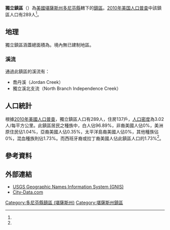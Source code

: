 {{noteTA
|G1=USState
}}
{{Infobox settlement
|official_name = 獨立鎮區
|native_name = Independence Township
|settlement_type = 鎮區
|image_map = Map highlighting Independence Township, Doniphan County, Kansas.svg
|map_caption = 獨立鎮區在多尼芬縣的位置
|coordinates_display = inline,title
|coordinates_region = US-KS
|subdivision_type = [[世界政區索引|國家]]
|subdivision_name = [[美国|美国]]
|subdivision_type1 = [[美國行政區劃|州]]
|subdivision_name1 = [[堪薩斯州|堪薩斯州]]
|subdivision_type2 = [[堪薩斯州行政區劃|縣]]
|subdivision_name2 = [[多尼芬縣_(堪薩斯州)|多尼芬縣]]
|area_total_km2 = 95.79
|area_land_km2 = 95.77
|area_water_km2 = 0.01
|area_total_sq_mi =
|area_land_sq_mi =
|area_water_sq_mi =
|area_water_percent = 0.01
|population_as_of = [[2010年美国人口普查|2010]]
|population_footnotes = <ref name="Census 2010">{{cite web| url=http://factfinder2.census.gov| title=Race, Hispanic or Latino, Age, and Housing Occupancy: 2010 Census Redistricting Data, Independence township, Doniphan County, Kansas| publisher=U.S. Census Bureau, American FactFinder 2| accessdate=2016-06-02| archive-date=2013-09-11| archive-url=https://web.archive.org/web/20130911234518/http://factfinder2.census.gov/| dead-url=no}}</ref>
|population_total = 289
|population_density_km2 = auto
|elevation_footnotes = 
|elevation_m = 311
|elevation_ft = 1020
|latd = 39
|latm = 41
|lats = 55
|latNS = N
|longd = 95
|longm = 10
|longs = 01
|longEW = W
|postal_code_type =
|postal_code = 
|blank_name = [[聯邦資料處理標準|FIPS代碼]]
|blank_info = 20-33850
|blank1_name = [[地名信息系统|GNIS編號]] 
|blank1_info = [http://geonames.usgs.gov/pls/gnispublic/f?p=gnispq:3:::NO::P3_FID:0473013 0473013]
|website = 
|footnotes = 
}}

'''獨立鎮區'''（{{lang-en|'''Independence Township'''}}）為[[美國|美國]][[堪薩斯州|堪薩斯州]][[多尼芬縣_(堪薩斯州)|多尼芬縣]]轄下的[[行政鎮區|鎮區]]。[[2010年美国人口普查|2010年美国人口普查]]中該鎮區人口有289人<ref name="Census 2010"/>。

==地理==
獨立鎮區涵蓋總面積為{{convert|95.79|km2|sqmi}}。境內無已建制地區。

===溪流===
通過此鎮區的溪流有：
*喬丹溪（Jordan Creek）
*獨立溪北支流（North Branch Independence Creek）

==人口統計==
根據[[2010年美國人口普查|2010年美國人口普查]]，獨立鎮區人口有289人，住房137戶，[[人口密度|人口密度]]為3.02人/每平方公里。此鎮區居民之種族中，白人佔96.89%，非裔美國人佔0%，美洲原住民佔1.04%，亞裔美國人佔0.35%，太平洋島裔美國人佔0%，其他種族佔0%，混血種族則佔1.73%。而西班牙裔或拉丁裔美國人佔此鎮區人口的1.73%<ref name="Census 2010"/>。

==參考資料==
{{reflist}}

==外部連結==
*[http://geonames.usgs.gov/domestic/index.html USGS Geographic Names Information System (GNIS)] {{Wayback|url=http://geonames.usgs.gov/domestic/index.html |date=20190428150204 }}
*[http://www.city-data.com/township/Independence-Doniphan-KS.html City-Data.com] {{Wayback|url=http://www.city-data.com/township/Independence-Doniphan-KS.html |date=20190719131226 }}

{{多尼芬縣 (堪薩斯州)}}

{{DEFAULTSORT:Independence}}
[[Category:多尼芬縣鎮區_(堪薩斯州)|Category:多尼芬縣鎮區 (堪薩斯州)]]
[[Category:堪薩斯州鎮區|Category:堪薩斯州鎮區]]